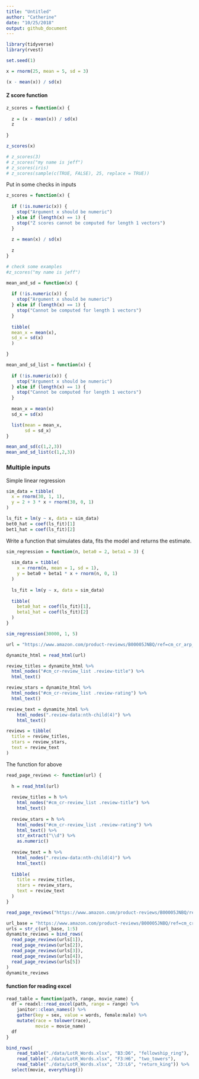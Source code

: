 ```yaml
---
title: "Untitled"
author: "Catherine"
date: "10/25/2018"
output: github_document
---
```


```r
library(tidyverse)
library(rvest)

set.seed(1)

```

```r
x = rnorm(25, mean = 5, sd = 3)

(x - mean(x)) / sd(x)
```

#### Z score function

```r

z_scores = function(x) {
  
  z = (x - mean(x)) / sd(x)
  z
  
}

z_scores(x)
```

```r
# z_scores(3)
# z_scores("my name is jeff")
# z_scores(iris)
# z_scores(sample(c(TRUE, FALSE), 25, replace = TRUE))
```

Put in some checks in inputs
```r
z_scores = function(x) {
  
  if (!is.numeric(x)) {
    stop("Argument x should be numeric")
  } else if (length(x) == 1) {
    stop("Z scores cannot be computed for length 1 vectors")
  }
  
  z = mean(x) / sd(x)
  
  z
}
```

```r
# check some examples
#z_scores("my name is jeff")
```

```r
mean_and_sd = function(x) {
  
  if (!is.numeric(x)) {
    stop("Argument x should be numeric")
  } else if (length(x) == 1) {
    stop("Cannot be computed for length 1 vectors")
  }
  
  tibble(
  mean_x = mean(x),
  sd_x = sd(x)
  )

}

mean_and_sd_list = function(x) {
  
  if (!is.numeric(x)) {
    stop("Argument x should be numeric")
  } else if (length(x) == 1) {
    stop("Cannot be computed for length 1 vectors")
  }
  
  mean_x = mean(x)
  sd_x = sd(x)

  list(mean = mean_x, 
       sd = sd_x)
}
```
```r
mean_and_sd(c(1,2,3))
mean_and_sd_list(c(1,2,3))
```

### Multiple inputs

Simple linear regression

```r
sim_data = tibble(
  x = rnorm(30, 1, 1),
  y = 2 + 3 * x + rnorm(30, 0, 1)
)

ls_fit = lm(y ~ x, data = sim_data)
bet0_hat = coef(ls_fit)[1]
bet1_hat = coef(ls_fit)[2]
```

Write a function that simulates data, fits the model and returns the estimate. 

```r
sim_regression = function(n, beta0 = 2, beta1 = 3) {
  
  sim_data = tibble(
    x = rnorm(n, mean = 1, sd = 1),
    y = beta0 + beta1 * x + rnorm(n, 0, 1)
  )
  
  ls_fit = lm(y ~ x, data = sim_data)
  
  tibble(
    beta0_hat = coef(ls_fit)[1],
    beta1_hat = coef(ls_fit)[2]
  )
}
```

```r

sim_regression(30000, 1, 5)
```

```r
url = "https://www.amazon.com/product-reviews/B00005JNBQ/ref=cm_cr_arp_d_viewopt_rvwer?ie=UTF8&reviewerType=avp_only_reviews&sortBy=recent&pageNumber=1"

dynamite_html = read_html(url)

review_titles = dynamite_html %>%
  html_nodes("#cm_cr-review_list .review-title") %>%
  html_text()

review_stars = dynamite_html %>%
  html_nodes("#cm_cr-review_list .review-rating") %>%
  html_text()

review_text = dynamite_html %>%
    html_nodes(".review-data:nth-child(4)") %>%
    html_text()

reviews = tibble(
  title = review_titles,
  stars = review_stars,
  text = review_text
)
```

The function for above
```r
read_page_reviews <- function(url) {
  
  h = read_html(url)
  
  review_titles = h %>%
    html_nodes("#cm_cr-review_list .review-title") %>%
    html_text()
  
  review_stars = h %>%
    html_nodes("#cm_cr-review_list .review-rating") %>%
    html_text() %>%
    str_extract("\\d") %>%
    as.numeric()
  
  review_text = h %>%
    html_nodes(".review-data:nth-child(4)") %>%
    html_text()
  
  tibble(
    title = review_titles,
    stars = review_stars,
    text = review_text
  )
}
```

```r
read_page_reviews("https://www.amazon.com/product-reviews/B00005JNBQ/ref=cm_cr_arp_d_viewopt_rvwer?ie=UTF8&reviewerType=avp_only_reviews&sortBy=recent&pageNumber=1")
```
```r
url_base = "https://www.amazon.com/product-reviews/B00005JNBQ/ref=cm_cr_arp_d_viewopt_rvwer?ie=UTF8&reviewerType=avp_only_reviews&sortBy=recent&pageNumber="
urls = str_c(url_base, 1:5)
dynamite_reviews = bind_rows(
  read_page_reviews(urls[1]),
  read_page_reviews(urls[2]),
  read_page_reviews(urls[3]),
  read_page_reviews(urls[4]),
  read_page_reviews(urls[5])
)
dynamite_reviews

```

#### function for reading excel
```r
read_table = function(path, range, movie_name) {
  df = readxl::read_excel(path, range = range) %>%
    janitor::clean_names() %>%
    gather(key = sex, value = words, female:male) %>%
    mutate(race = tolower(race),
           movie = movie_name) 
  df
}
```

```r
bind_rows(
    read_table("./data/LotR_Words.xlsx", "B3:D6", "fellowship_ring"),
    read_table("./data/LotR_Words.xlsx", "F3:H6", "two_towers"),
    read_table("./data/LotR_Words.xlsx", "J3:L6", "return_king")) %>%
  select(movie, everything()) 
```


